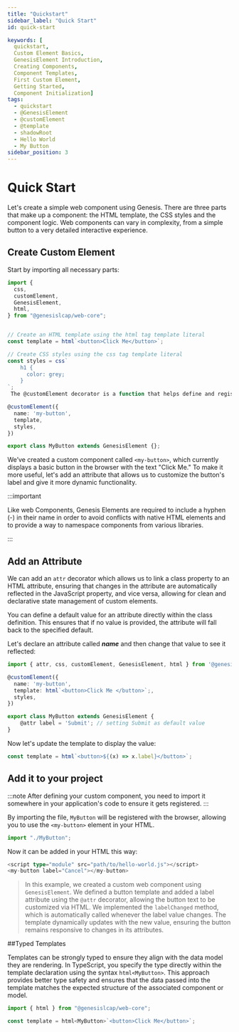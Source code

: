 ```yaml
---
title: "Quickstart"
sidebar_label: "Quick Start"
id: quick-start

keywords: [
  quickstart, 
  Custom Element Basics, 
  GenesisElement Introduction, 
  Creating Components, 
  Component Templates, 
  First Custom Element, 
  Getting Started, 
  Component Initialization]
tags:
  - quickstart
  - @GenesisElement
  - @customElement
  - @template
  - shadowRoot
  - Hello World
  - My Button
sidebar_position: 3
---
```


# Quick Start

Let's create a simple web component using Genesis. There are three parts that make up a component: the HTML template, the CSS styles and the component logic. Web components can vary in complexity, from a simple button to a very detailed interactive experience.

## Create Custom Element

Start by importing all necessary parts:

```typescript
import {
  css,
  customElement,
  GenesisElement,
  html,
} from "@genesislcap/web-core";
```

```typescript

// Create an HTML template using the html tag template literal
const template = html`<button>Click Me</button>`;

// Create CSS styles using the css tag template literal
const styles = css`
    h1 {
      color: grey;
    }
`;
 The @customElement decorator is a function that helps define and register a custom HTML element. It associates a class with a specific custom tag name in the DOM.

@customElement({
  name: 'my-button',
  template,
  styles,
})

export class MyButton extends GenesisElement {};

```

We’ve created a custom component called `<my-button>`, which currently displays a basic button in the browser with the text "Click Me." To make it more useful, let's add an attribute that allows us to customize the button's label and give it more dynamic functionality.

:::important

Like web Components, Genesis Elements are required to include a hyphen (-) in their name in order to avoid conflicts with native HTML elements and to provide a way to namespace components from various libraries.

:::

## Add an Attribute

We can add an `attr` decorator which allows us to link a class property to an HTML attribute, ensuring that changes in the attribute are automatically reflected in the JavaScript property, and vice versa, allowing for clean and declarative state management of custom elements.

You can define a default value for an attribute directly within the class definition. This ensures that if no value is provided, the attribute will fall back to the specified default.

Let's declare an attribute called **_name_** and then change that value to see it reflected:

```typescript
import { attr, css, customElement, GenesisElement, html } from '@genesislcap/web-core';

@customElement({
  name: 'my-button',
  template: html`<button>Click Me </button>`;,
  styles,
})

export class MyButton extends GenesisElement {
    @attr label = 'Submit'; // setting Submit as default value
}

```

Now let's update the template to display the value:

```typescript
const template = html`<button>${(x) => x.label}</button>`;
```

## Add it to your project

:::note
After defining your custom component, you need to import it somewhere in your application's code to ensure it gets registered.
:::

By importing the file, `MyButton` will be registered with the browser, allowing you to use the `<my-button>` element in your HTML.

```typescript
import "./MyButton";
```

Now it can be added in your HTML this way:

```typescript
<script type="module" src="path/to/hello-world.js"></script>
<my-button label="Cancel"></my-button>
```

> In this example, we created a custom web component using `GenesisElement`. We defined a button template and added a label attribute using the `@attr` decorator, allowing the button text to be customized via HTML. We implemented the `labelChanged` method, which is automatically called whenever the label value changes. The template dynamically updates with the new value, ensuring the button remains responsive to changes in its attributes.

##Typed Templates

Templates can be strongly typed to ensure they align with the data model they are rendering. In TypeScript, you specify the type directly within the template declaration using the syntax `html<MyButton>`. This approach provides better type safety and ensures that the data passed into the template matches the expected structure of the associated component or model.

```typescript
import { html } from "@genesislcap/web-core";

const template = html<MyButton>`<button>Click Me</button>`;
```
